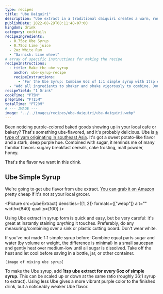 ```yaml
---
type: recipes
title: "Ube Daiquiri"
description: "Ube extract in a traditional daiquiri creates a warm, round flavor and a pitch-black look."
publishDate: 2022-08-29T08:11:48-07:00
kingdom: drink
category: cocktails
recipeIngredients:
  - 0.75oz Ube Syrup
  - 0.75oz Lime juice
  - 2oz White Rum
  - "Garnish: Lime wheel"
# array of specific instructions for making the recipe
recipeInstructions:
  - title: Make the ube syrup
    anchor: ube-syrup-recipe
    recipeInstructions:
      - "For the Ube Syrup: Combine 6oz of 1:1 simple syrup with 1tsp of Ube extract. Shake vigorously to combine."
  - "Add all ingredients to shaker and shake vigorously to combine. Double-strain into a chilled glass and garnish with a lime wheel."
recipeYield: "1 Drink"
cookTime: "PT5M"
prepTime: "PT15M"
totalTime: "PT20M"
# --- IMAGE ---
image: "../../images/recipes/ube-daiquiri/ube-daiquiri.webp"
---
```




Been noticing purple-colored baked goods showing up in your local cafe or bakery? That's something ube-flavored, and it's probably delicious. Ube is [a type of yam originating in southeast Asia](https://en.wikipedia.org/wiki/Dioscorea_alata). It's got a sweet potato-like flavor and a stark, deep purple hue. Combined with sugar, it reminds me of many familiar flavors: sugary breakfast cereals, cake frosting, malt powder, honey.

That's the flavor we want in this drink.

## Ube Simple Syrup

We're going to get ube flavor from ube extract. [You can grab it on Amazon](https://www.amazon.com/gp/product/B07JH4NG6R/) pretty cheap if it's not at your local grocer.

<Picture
  src={ubeExtract}
  densities={[1, 2]}
  formats={["webp"]}
  alt=""
  width={840}
  quality={100}
/>

Using Ube extract in syrup form is quick and easy, but be very careful: It's great at instantly staining _anything_ it touches. Preferably, do any measuring/combining over a sink or plastic cutting board. Don't wear white.

If you've not made 1:1 simple syrup before: Combine equal parts sugar and water (by volume or weight, the difference is minimal) in a small saucepan and gently heat over medium-low until all sugar is dissolved. Take off the heat and let cool before saving in a bottle, jar, or other container.

```
[image of mixing ube syrup]
```

To make the Ube syrup, add **1tsp ube extract for every 6oz of simple syrup**. This can be scaled up or down at the same ratio (roughly 36:1 syrup to extract). Using less Ube gives a more vibrant purple color to the finished drink, but a noticeably weaker Ube flavor.
